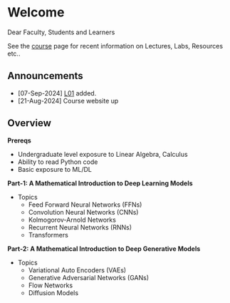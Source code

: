 # Welcome {.unnumbered}


Dear Faculty, Students and Learners

See the [course](./course.qmd) page for recent information on Lectures, Labs, Resources etc.. 

## Announcements
- [07-Sep-2024] [L01](./lectures/L01.qmd) added.
- [21-Aug-2024] Course website up

## Overview

**Prereqs**

- Undergraduate level exposure to Linear Algebra, Calculus
- Ability to read Python code
- Basic exposure to ML/DL


**Part-1: A Mathematical Introduction to Deep Learning Models**

- Topics
    - Feed Forward Neural Networks (FFNs)
    - Convolution Neural Networks (CNNs)
    - Kolmogorov-Arnold Networks
    - Recurrent Neural Networks (RNNs)
    - Transformers

**Part-2: A Mathematical Introduction to Deep Generative Models**

- Topics
    - Variational Auto Encoders (VAEs)
    - Generative Adversarial Networks (GANs)
    - Flow Networks
    - Diffusion Models



